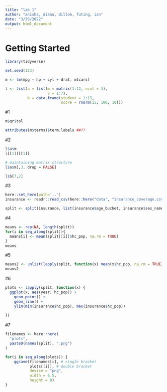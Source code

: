 ```yaml
---
title: "lab 1"
author: "anisha, diana, dillon, futing, ian"
date: "3/29/2022"
output: html_document
---
```


# Getting Started
```r
library(tidyverse)

set.seed(123) 

m <- lm(mpg ~ hp + cyl + drat, mtcars)

l <- list(a = list(m = matrix(1:12, ncol = 3),
                   v = 1:7),
          b = data.frame(student = 1:15,
                         score = rnorm(15, 100, 10)))
```


#1
```r
m$qr$tol

attributes(m$terms)$term.labels ##??

```


#2

```r
l$a$m
l[[1]][[1]]

# maintaining matrix structure
l$a$m[,3, drop = FALSE] 

l$b[7,2]
```


#3
```r
here::set_here(path='..')
insurance <- readr::read_csv(here::here("data", "insurance_coverage.csv"))

split <- split(insurance, list(insurance$age_bucket, insurance$sex_name))
```

#4
```r
means <- rep(NA, length(split))
for(i in seq_along(split)){
  means[i] <- mean(split[[i]]$hc_pop, na.rm = TRUE)
}
means
```

#5
```r
means2 <- unlist(lapply(split, function(x) mean(x$hc_pop, na.rm = TRUE)))
means2
```

#6
```r
plots <- lapply(split, function(x) {
  ggplot(x, aes(year, hc_pop)) +
    geom_point() +
    geom_line() +
    ylim(min(insurance$hc_pop), max(insurance$hc_pop))
    
})

```

#7
```r
filenames <- here::here(
  "plots",
  paste0(names(split), ".png")
)

for(i in seq_along(plots)) {
    ggsave(filenames[i], # single bracket
           plots[[i]], # double bracket
           device = "png",
           width = 6.5, 
           height = 8)
}

```

